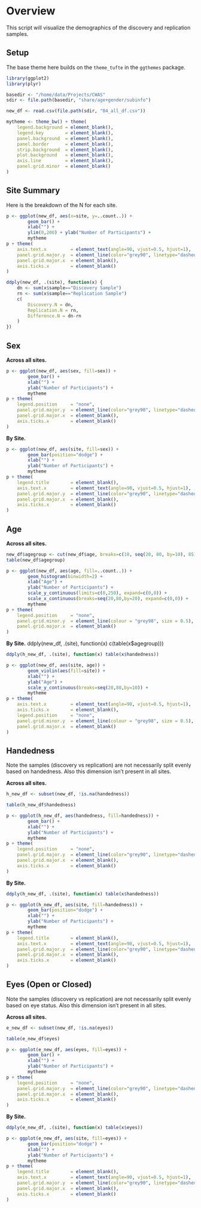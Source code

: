 # Overview

This script will visualize the demographics of the discovery and replication samples.

## Setup

The base theme here builds on the `theme_tufte` in the `ggthemes` package.

```r
library(ggplot2)
library(plyr)

basedir <- "/home/data/Projects/CWAS"
sdir <- file.path(basedir, "share/age+gender/subinfo")

new_df <- read.csv(file.path(sdir, "04_all_df.csv"))

mytheme <- theme_bw() + theme(
    legend.background = element_blank(),
    legend.key        = element_blank(),
    panel.background  = element_blank(),
    panel.border      = element_blank(),
    strip.background  = element_blank(),
    plot.background   = element_blank(),
    axis.line         = element_blank(),
    panel.grid.minor  = element_blank()
)
```

## Site Summary

Here is the breakdown of the N for each site.

```r
p <- ggplot(new_df, aes(x=site, y=..count..)) + 
        geom_bar() + 
        xlab("") + 
        ylim(0,200) + ylab("Number of Participants") + 
        mytheme
p + theme(
    axis.text.x         = element_text(angle=90, vjust=0.5, hjust=1), 
    panel.grid.major.y  = element_line(color="grey90", linetype="dashed"), 
    panel.grid.major.x  = element_blank(), 
    axis.ticks.x        = element_blank()
)
```

```r
ddply(new_df, .(site), function(x) {
    dn <- sum(x$sample=="Discovery Sample")
    rn <- sum(x$sample=="Replication Sample")
    c(
        Discovery.N = dn, 
        Replication.N = rn, 
        Difference.N = dn-rn
    )
})
```

## Sex

**Across all sites.**

```r
p <- ggplot(new_df, aes(sex, fill=sex)) + 
        geom_bar() + 
        xlab("") + 
        ylab("Number of Participants") + 
        mytheme
p + theme(
    legend.position     = "none", 
    panel.grid.major.y  = element_line(color="grey90", linetype="dashed"), 
    panel.grid.major.x  = element_blank(), 
    axis.ticks.x        = element_blank()
)
```

**By Site.**

```r
p <- ggplot(new_df, aes(site, fill=sex)) + 
        geom_bar(position="dodge") + 
        xlab("") + 
        ylab("Number of Participants") + 
        mytheme
p + theme(
    legend.title        = element_blank(), 
    axis.text.x         = element_text(angle=90, vjust=0.5, hjust=1), 
    panel.grid.major.y  = element_line(color="grey90", linetype="dashed"), 
    panel.grid.major.x  = element_blank(), 
    axis.ticks.x        = element_blank()
)
```

## Age

**Across all sites.**

```r
new_df$agegroup <- cut(new_df$age, breaks=c(18, seq(20, 80, by=10), 85), include.lowest=TRUE)
table(new_df$agegroup)

p <- ggplot(new_df, aes(age, fill=..count..)) + 
        geom_histogram(binwidth=2) + 
        xlab("Age") + 
        ylab("Number of Participants") + 
        scale_y_continuous(limits=c(0,250), expand=c(0,0)) + 
        scale_x_continuous(breaks=seq(20,80,by=20), expand=c(0,0)) + 
        mytheme
p + theme(
    legend.position     = "none", 
    panel.grid.minor.y  = element_line(colour = "grey98", size = 0.5), 
    panel.grid.major.x  = element_blank()
)
```

**By Site.**
ddply(new_df, .(site), function(x) c(table(x$agegroup)))

```r
ddply(h_new_df, .(site), function(x) table(x$handedness))

p <- ggplot(new_df, aes(site, age)) + 
        geom_violin(aes(fill=site)) + 
        xlab("") + 
        ylab("Age") + 
        scale_y_continuous(breaks=seq(20,80,by=10)) + 
        mytheme
p + theme(
    axis.text.x         = element_text(angle=90, vjust=0.5, hjust=1), 
    axis.ticks.x        = element_blank(), 
    legend.position     = "none", 
    panel.grid.minor.y  = element_line(colour = "grey98", size = 0.5), 
    panel.grid.major.x  = element_blank()
)
```

## Handedness

Note the samples (discovery vs replication) are not necessarily split evenly based on handedness. Also this dimension isn't present in all sites.

**Across all sites.**

```r
h_new_df <- subset(new_df, !is.na(handedness))

table(h_new_df$handedness)

p <- ggplot(h_new_df, aes(handedness, fill=handedness)) + 
        geom_bar() + 
        xlab("") + 
        ylab("Number of Participants") + 
        mytheme
p + theme(
    legend.position     = "none", 
    panel.grid.major.y  = element_line(color="grey90", linetype="dashed"), 
    panel.grid.major.x  = element_blank(), 
    axis.ticks.x        = element_blank()
)
```

**By Site.**

```r
ddply(h_new_df, .(site), function(x) table(x$handedness))

p <- ggplot(h_new_df, aes(site, fill=handedness)) + 
        geom_bar(position="dodge") + 
        xlab("") + 
        ylab("Number of Participants") + 
        mytheme
p + theme(
    legend.title        = element_blank(), 
    axis.text.x         = element_text(angle=90, vjust=0.5, hjust=1), 
    panel.grid.major.y  = element_line(color="grey90", linetype="dashed"), 
    panel.grid.major.x  = element_blank(), 
    axis.ticks.x        = element_blank()
)
```

## Eyes (Open or Closed)

Note the samples (discovery vs replication) are not necessarily split evenly based on eye status. Also this dimension isn't present in all sites.

**Across all sites.**

```r
e_new_df <- subset(new_df, !is.na(eyes))

table(e_new_df$eyes)

p <- ggplot(e_new_df, aes(eyes, fill=eyes)) + 
        geom_bar() + 
        xlab("") + 
        ylab("Number of Participants") + 
        mytheme
p + theme(
    legend.position     = "none", 
    panel.grid.major.y  = element_line(color="grey90", linetype="dashed"), 
    panel.grid.major.x  = element_blank(), 
    axis.ticks.x        = element_blank()
)
```

**By Site.**

```r
ddply(e_new_df, .(site), function(x) table(x$eyes))

p <- ggplot(e_new_df, aes(site, fill=eyes)) + 
        geom_bar(position="dodge") + 
        xlab("") + 
        ylab("Number of Participants") + 
        mytheme
p + theme(
    legend.title        = element_blank(), 
    axis.text.x         = element_text(angle=90, vjust=0.5, hjust=1), 
    panel.grid.major.y  = element_line(color="grey90", linetype="dashed"), 
    panel.grid.major.x  = element_blank(), 
    axis.ticks.x        = element_blank()
)
```
